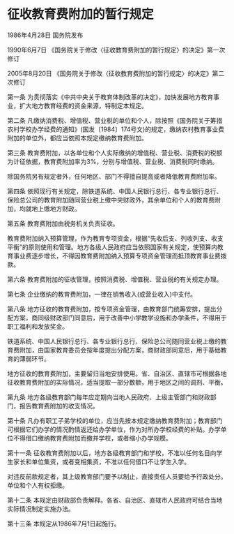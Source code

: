 # 征收教育费附加的暂行规定

1986年4月28日 国务院发布　

1990年6月7日 《国务院关于修改〈征收教育费附加的暂行规定〉的决定》第一次修订　

2005年8月20日 《国务院关于修改〈征收教育费附加的暂行规定〉的决定》第二次修订　

  

第一条 为贯彻落实《中共中央关于教育体制改革的决定》，加快发展地方教育事业，扩大地方教育经费的资金来源，特制定本规定。

第二条 凡缴纳消费税、增值税、营业税的单位和个人，除按照《国务院关于筹措农村学校办学经费的通知》(国发〔1984〕174号文)的规定，缴纳农村教育事业费附加的单位外，都应当依照本规定缴纳教育费附加。

第三条 教育费附加，以各单位和个人实际缴纳的增值税、营业税、消费税的税额为计征依据，教育费附加率为3%，分别与增值税、营业税、消费税同时缴纳。

除国务院另有规定者外，任何地区、部门不得擅自提高或者降低教育费附加率。

第四条 依照现行有关规定，除铁道系统、中国人民银行总行、各专业银行总行、保险总公司的教育附加随同营业税上缴中央财政外，其余单位和个人的教育费附加，均就地上缴地方财政。

第五条 教育费附加由税务机关负责征收。

教育费附加纳入预算管理，作为教育专项资金，根据“先收后支、列收列支、收支平衡”的原则使用和管理。地方各级人民政府应当依照国家有关规定，使预算内教育事业费逐步增长，不得因教育费附加纳入预算专项资金管理而抵顶教育事业费拨款。

第六条 教育费附加的征收管理，按照消费税、增值税、营业税的有关规定办理。

第七条 企业缴纳的教育费附加，一律在销售收入(或营业收入)中支付。

第八条 地方征收的教育费附加，按专项资金管理，由教育部门统筹安排，提出分配方案，商同级财政部门同意后，用于改善中小学教学设施和办学条件，不得用于职工福利和发放奖金。

铁道系统、中国人民银行总行、各专业银行总行、保险总公司随同营业税上缴的教育费附加，由国家教育委员会按年度提出分配方案，商财政部同意后，用于基础教育的薄弱环节。

地方征收的教育费附加，主要留归当地安排使用。省、自治区、直辖市可根据各地征收教育费附加的实际情况，适当提取一部分数额，用于地区之间的调剂、平衡。

第九条 地方各级教育部门每年应定期向当地人民政府、上级主管部门和财政部门，报告教育费附加的收支情况。

第十条 凡办有职工子弟学校的单位，应当先按本规定缴纳教育费附加；教育部门可根据它们办学的情况酌情返还给办学单位，作为对所办学校经费的补贴。办学单位不得借口缴纳教育费附加而撤并学校，或者缩小办学规模。

第十一条 征收教育费附加以后，地方各级教育部门和学校，不准以任何名目向学生家长和单位集资，或者变相集资，不准以任何借口不让学生入学。

对违反前款规定者，其上级教育部门要予以制止，直接责任人员要给予行政处分。单位和个人有权拒缴。

第十二条 本规定由财政部负责解释。各省、自治区、直辖市人民政府可结合当地实际情况制定实施办法。

第十三条 本规定从1986年7月1日起施行。